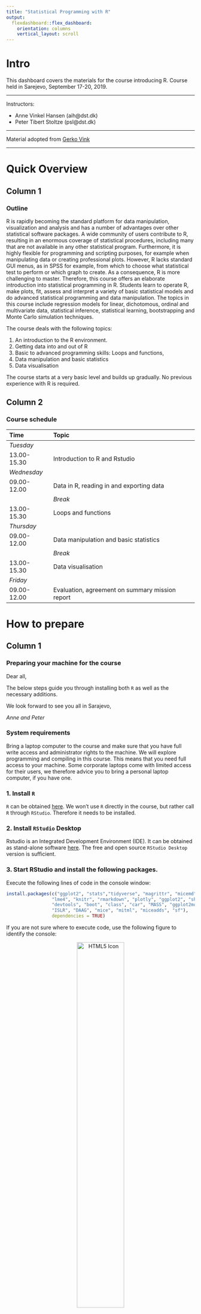 ```yaml
---
title: "Statistical Programming with R"
output: 
  flexdashboard::flex_dashboard:
    orientation: columns
    vertical_layout: scroll
---
```


# Intro {.sidebar}

This dashboard covers the materials for the course introducing R. Course held in Sarejevo, September 17-20, 2019.

---

Instructors: 

 - Anne Vinkel Hansen (aih@dst.dk)
 - Peter Tibert Stoltze (psl@dst.dk)


---

Material adopted from [Gerko Vink](https://github.com/gerkovink/R)


---
# Quick Overview

## Column 1

### Outline
R is rapidly becoming the standard platform for data manipulation, visualization and analysis and has a number of advantages over other statistical software packages. A wide community of users contribute to R, resulting in an enormous coverage of statistical procedures, including many that are not available in any other statistical program. Furthermore, it is highly flexible for programming and scripting purposes, for example when manipulating data or creating professional plots. However, R lacks standard GUI menus, as in SPSS for example, from which to choose what statistical test to perform or which graph to create. As a consequence, R is more challenging to master. Therefore, this course offers an elaborate introduction into statistical programming in R. Students learn to operate R, make plots, fit, assess and interpret a variety of basic statistical models and do advanced statistical programming and data manipulation. The topics in this course include regression models for linear, dichotomous, ordinal and multivariate data, statistical inference, statistical learning, bootstrapping and Monte Carlo simulation techniques. 

The course deals with the following topics:

1.	An introduction to the R environment.
2.  Getting data into and out of R
3.  Basic to advanced programming skills: Loops and functions, 
4.  Data manipulation and basic statistics 
5.	Data visualisation

The course starts at a very basic level and builds up gradually. No previous experience with R is required.

## Column 2

### Course schedule 

| Time        | Topic                                           |
|:------------|:------------------------------------------------|
| *Tuesday*   |                                                 |
| 13.00-15.30 | Introduction to R and Rstudio                   |
| *Wednesday* |                                                 |
| 09.00-12.00 | Data in R, reading in and exporting data        |
|             | *Break*                                         |             
| 13.00-15.30 | Loops and functions                             |
| *Thursday*  |                                                 |
| 09.00-12.00 | Data manipulation and basic statistics          |
|             | *Break*                                         |
| 13.00-15.30 | Data visualisation                              |
| *Friday*    |                                                 |
| 09.00-12.00 | Evaluation, agreement on summary mission report |


# How to prepare

## Column 1

### Preparing your machine for the course
Dear all, 

The below steps guide you through installing both `R` as well as the necessary additions.

We look forward to see you all in Sarajevo,  

*Anne and Peter*

### **System requirements**

Bring a laptop computer to the course and make sure that you have full write access and administrator rights to the machine. We will explore programming and compiling in this course. This means that you need full access to your machine. Some corporate laptops come with limited access for their users, we therefore advice you to bring a personal laptop computer, if you have one. 

### **1. Install `R`**
`R` can be obtained [here](https://cran.r-project.org). We won't use `R` directly in the course, but rather call `R` through `RStudio`. Therefore it needs to be installed. 

### **2. Install `RStudio` Desktop**

Rstudio is an Integrated Development Environment (IDE). It can be obtained as stand-alone software [here](https://www.rstudio.com/products/rstudio/download/#download). The free and open source `RStudio Desktop` version is sufficient.

### **3. Start RStudio and install the following packages. **

Execute the following lines of code in the console window:

```r
install.packages(c("ggplot2", "stats","tidyverse", "magrittr", "micemd", "jomo", "pan", 
                 "lme4", "knitr", "rmarkdown", "plotly", "ggplot2", "shiny", 
                 "devtools", "boot", "class", "car", "MASS", "ggplot2movies", 
                 "ISLR", "DAAG", "mice", "mitml", "miceadds", "sf"), 
                 dependencies = TRUE)
```


If you are not sure where to execute code, use the following figure to identify the console:

<center>
  <img src="console.png" alt="HTML5 Icon" width = 50%>
</center>

Just copy and paste the installation command and press the return key. When asked 

```r
Do you want to install from sources the package which needs 
compilation? (Yes/no/cancel)
```

type `Yes` in the console and press the return key. 


<!-- # Monday -->

<!-- ## Column 1 -->

<!-- ### Monday's materials -->
<!-- We adapt the course as we go. To ensure that you work with the latest iteration of the course materials, we advice all course participants to access the materials online. -->

<!-- - Part A: Introduction -->
<!--     - [Lecture A](Contents/Material/Part A - Introduction/Lecture_A.html) -->
<!--     - [Lecture A Handout](Contents/Material/Part A - Introduction/Lecture_A_handout.html) -->
<!--     - [Practical A](Contents/Material/Part A - Introduction/Practical_A_walkthrough.html) -->
<!--     - [`notebook.R`](Contents/Material/Part A - Introduction/notebook.R) -->
<!--     - [`markdown.Rmd`](Contents/Material/Part A - Introduction/markdown.Rmd) -->
<!--     - [Install R on UU laptop](https://gist.github.com/vankesteren/f2e198aa5ab4f6262b21a3d13bbea0b5) -->
<!-- - Part B: How is `R` organized? -->
<!--     - [Lecture B](Contents/Material/Part B - How is R organized/Lecture_B.html) -->
<!--     - [Lecture B Handout](Contents/Material/Part B - How is R organized/Lecture_B_handout.html) -->
<!--     - [Practical B](Contents/Material/Part B - How is R organized/Practical_B_walkthrough.html) -->
<!--     - [Impractical B](Contents/Material/Part B - How is R organized/Practical_B.html) -->
<!--     - [`boys.RData`](Contents/Material/Part B - How is R organized/boys.RData) -->
<!-- - Part C: `R` Functionality -->
<!--     - [Lecture C](Contents/Material/Part C - R-functionality/Lecture_C.html) -->
<!--     - [Lecture C Handout](Contents/Material/Part C - R-functionality/Lecture_C_handout.html) -->
<!--     - [Practical C](Contents/Material/Part C - R-functionality/Practical_C_walkthrough.html) -->

<!-- All lectures are in `html` format. Practicals are walkthrough files that guide you through the exercises. `Impractical` files contain the exercises, without walkthrough, explanations and solutions.  -->

<!-- ## Column 2 -->

<!-- ### Useful references -->

<!-- - [The tidyverse style guide](https://style.tidyverse.org) -->
<!-- - [The Google R style guide](https://google.github.io/styleguide/Rguide.xml) -->

<!-- The above links are useful references that connect to today's materials.  -->

<!-- ### About `rmarkdown` -->
<!-- <center> -->
<!-- <iframe src="https://player.vimeo.com/video/178485416?color=428bca&title=0&byline=0&portrait=0" width="500" height="315" frameborder="0" webkitallowfullscreen mozallowfullscreen allowfullscreen></iframe> -->
<!-- <p><a href="https://vimeo.com/178485416">What is R Markdown?</a> from <a href="https://vimeo.com/rstudioinc">RStudio, Inc.</a> on <a href="https://vimeo.com">Vimeo</a>.</p> -->
<!-- </center> -->

<!-- See also [this `rmarkdown` cheat sheet](Contents/Material/Part A - Introduction/rmarkdown-reference_sheet.pdf).  -->

# Tuesday

## Column 1

### Tuesday's materials
We adapt the course as we go. To ensure that you work with the latest iteration of the course materials, we advice all course participants to access the materials online.

- Part A: Introduction
    - [Lecture A](Contents/Material/Part A - Introduction/Lecture_A.html)
    - [Lecture A Handout](Contents/Material/Part A - Introduction/Lecture_A_handout.html)
    - [Practical A](Contents/Material/Part A - Introduction/Practical_A_walkthrough.html)
    - [`notebook.R`](Contents/Material/Part A - Introduction/notebook.R)
    - [`markdown.Rmd`](Contents/Material/Part A - Introduction/markdown.Rmd)

- Part B: How is `R` organized?
    - [Lecture B](Contents/Material/Part B - How is R organized/Lecture_B.html)
    - [Lecture B Handout](Contents/Material/Part B - How is R organized/Lecture_B_handout.html)
    - [Practical B](Contents/Material/Part B - How is R organized/Practical_B_walkthrough.html)
    - [Impractical B](Contents/Material/Part B - How is R organized/Practical_B.html)
    - [`boys.RData`](Contents/Material/Part B - How is R organized/boys.RData)

All lectures are in `html` format. Practicals are walkthrough files that guide you through the exercises. `Impractical` files contain the exercises, without walkthrough, explanations and solutions. 

## Column 2

### Useful references

- [The tidyverse style guide](https://style.tidyverse.org)

The above links are useful references that connect to today's materials. 

### About `rmarkdown`
<center>
<iframe src="https://player.vimeo.com/video/178485416?color=428bca&title=0&byline=0&portrait=0" width="500" height="315" frameborder="0" webkitallowfullscreen mozallowfullscreen allowfullscreen></iframe>
<p><a href="https://vimeo.com/178485416">What is R Markdown?</a> from <a href="https://vimeo.com/rstudioinc">RStudio, Inc.</a> on <a href="https://vimeo.com">Vimeo</a>.</p>
</center>

See also [this `rmarkdown` cheat sheet](Contents/Material/Part A - Introduction/rmarkdown-reference_sheet.pdf). 

# Wednesday

## Column 1

### Wednesday's materials
We adapt the course as we go. To ensure that you work with the latest iteration of the course materials, we advice all course participants to access the materials online.

- Part C: `R` Functionality and reading in data
    - [Lecture C](Contents/Material/Part C - R-functionality/Lecture_C.html)
    - [Lecture C Handout](Contents/Material/Part C - R-functionality/Lecture_C_handout.html)
    - [Practical C](Contents/Material/Part C - R-functionality/Practical_C_walkthrough.html)
    - [Practical C with solutions](Contents/Material/Part C - R-functionality/Practical_C.html)
    - [`cabinet.txt`](Contents/Material/Part C - R-functionality/cabinet.txt)
- Part E: Loops and functions
    - [Lecture E](Contents/Material/Part E - Functions apply and looping/Lecture_E.html)
    - [Lecture E Handout](Contents/Material/Part E - Functions apply and looping/Lecture_E_handout.html)
    - [Practical E](Contents/Material/Part E - Functions apply and looping/Practical_E_barebone.html)
    - [Practical E with solutions](Contents/Material/Part E - Functions apply and looping/Practical_E_walkthrough.html)

All lectures are in `html` format. Practicals are are provided both as naked questions but also with ample explanations and solutions - choose according to your taste!

## Column 2

### Useful References
- [The Google R style guide](https://google.github.io/styleguide/Rguide.xml)

The above links are useful references that connect to today's materials.

# Thursday

## Column 1

### Thursday's materials
We adapt the course as we go. To ensure that you work with the latest iteration of the course materials, we advice all course participants to access the materials online.

- Part F: Data manipulation and basic statstiscs
    - [Lecture F](Contents/Material/Part F - Pipes/Lecture_F.html)
    - [Practical F](Contents/Material/Part F - Pipes/Practical_F_walkthrough.html)
    - [Impractical F](Contents/Material/Part F - Pipes/Practical_F.html)
- Part I: Data visualization
    - [Lecture I](Contents/Material/Part I - Data visualization/Lecture_i.html)
    - [Practical I](Contents/Material/Part I - Data visualization/Practical_i_walkthrough.html)
    - [Practical I - using ggplot](Contents/Material/Part I - Data visualization/Practical_i_walkthrough_ggplot.html)
    - [Impractical I](Contents/Material/Part I - Data visualization/Practical_i.html).
    - [DK_map.shp](Contents/Material/Part I - Data visualization/DK_map.shp), [DK_map.shx](Contents/Material/Part I - Data visualization/DK_map.shx), [DK_map.dbf](Contents/Material/Part I - Data visualization/DK_map.dbf), [DK_map.prj](Contents/Material/Part I - Data visualization/DK_map.prj)  shapefiles for mapping data on Danish municipalities

All lectures are in `html` format. Practicals are walkthrough files that guide you through the exercises. `Impractical` files contain the exercises, without walkthrough, explanations and solutions.

## Column 2

### Useful links

- [`magrittr`](https://magrittr.tidyverse.org)
- [`R` for Data Science](http://r4ds.had.co.nz) - [Chapter 18 on pipes](http://r4ds.had.co.nz/pipes.html)
- [The `ggplot2` reference page](https://ggplot2.tidyverse.org/reference/)

The above link details pretty much all you can do with package `ggplot2`.

- [Geocomputation with `R`](https://bookdown.org/robinlovelace/geocompr/)

The `sf` setup for `R` is relatively new, and a lot of material about spatial data in `R` uses the older `sp` setup. This book is an introduction to spatial data the `sf` way.


# Further studies

## Column 1

### What to do after the course

The following references are currently available for free, either as pdfs or as extensive webpages (written with [RMarkdown](https://rmarkdown.rstudio.com/) and [bookdown](https://bookdown.org/)). They are all very useful and we highly recommend them. 

- [R for Data Science](https://r4ds.had.co.nz): written by Hadley Wickham and Garrett Grolemund this book relies almost exclusively on the [tidyverse](https://www.tidyverse.org/) approach to data analysis. Many highly effective tools will be right at your fingertips after reading this book and working through the many exercises.
- [Hands-On Programming with R](https://rstudio-education.github.io/hopr/): a great read by Garrett Grolemund emphasizing programming techniques with R. 
- [Advanced R](https://adv-r.hadley.nz/): You want to gain deeper knowledge of R and you wnat to learn from one of the most influential R contributors. This one is for you!
- [Introduction to Statistical Learning](http://faculty.marshall.usc.edu/gareth-james/ISL/): an introductory book on statistical learning, with applications in R. The R code is somewhat old-style and you might be able to find newer packages for the tasks, but ths is a solid read well worth the effort.
- [Data Analysis and Graphics Using R](http://www.pindex.com/uploads/post_docs/Maindonald%20Data%20Analysis%20and%20Graphics(PINDEX-DOC-6953).pdf): a detailed book that covers a lot about categorical data analysis and fitting `glm`s in `R`.

<!-- ## Column 2 -->

<!-- ### For fun -->
<!-- <blockquote class="twitter-tweet" data-lang="en"><p lang="en" dir="ltr">My wife asked me what machine learning is and I said: remember when we ordered the hot plate for the boat and amazon suggested buying all the equipment needed to make a full meth lab?</p>&mdash; (((Kane Baccigalupi))) (@rubyghetto) <a href="https://twitter.com/rubyghetto/status/1058220004301127680?ref_src=twsrc%5Etfw">November 2, 2018</a></blockquote> -->
<!-- <script async src="https://platform.twitter.com/widgets.js" charset="utf-8"></script> -->
